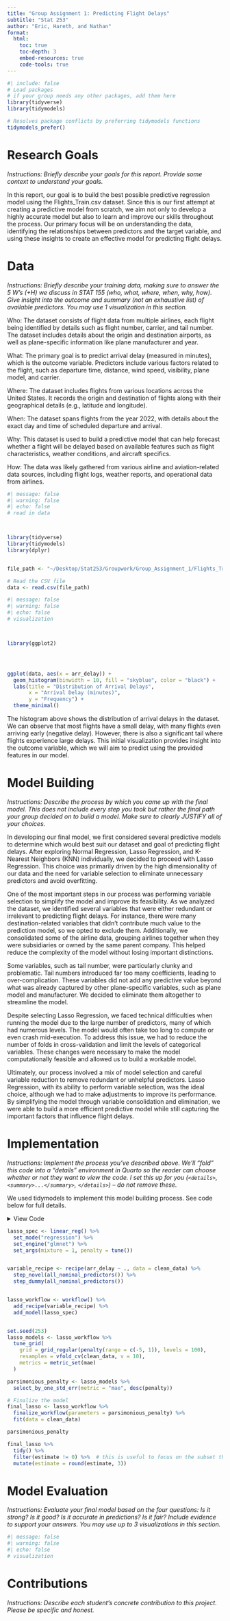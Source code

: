 ```yaml
---
title: "Group Assignment 1: Predicting Flight Delays"
subtitle: "Stat 253"
author: "Eric, Hareth, and Nathan"
format:
  html:
    toc: true
    toc-depth: 3
    embed-resources: true
    code-tools: true
---
```



```r
#| include: false
# Load packages
# if your group needs any other packages, add them here
library(tidyverse)
library(tidymodels)

# Resolves package conflicts by preferring tidymodels functions
tidymodels_prefer()
```


# Research Goals

*Instructions: Briefly describe your goals for this report. Provide some context to understand your goals.*

In this report, our goal is to build the best possible predictive regression model using the Flights_Train.csv dataset. Since this is our first attempt at creating a predictive model from scratch, we aim not only to develop a highly accurate model but also to learn and improve our skills throughout the process. Our primary focus will be on understanding the data, identifying the relationships between predictors and the target variable, and using these insights to create an effective model for predicting flight delays.




# Data

*Instructions: Briefly describe your training data, making sure to answer the 5 W's (+H) we discuss in STAT 155 (who, what, where, when, why, how). Give insight into the outcome and summary (not an exhaustive list) of available predictors. You may use 1 visualization in this section.*


Who: The dataset consists of flight data from multiple airlines, each flight being identified by details such as flight number, carrier, and tail number. The dataset includes details about the origin and destination airports, as well as plane-specific information like plane manufacturer and year.

What: The primary goal is to predict arrival delay (measured in minutes), which is the outcome variable. Predictors include various factors related to the flight, such as departure time, distance, wind speed, visibility, plane model, and carrier.

Where: The dataset includes flights from various locations across the United States. It records the origin and destination of flights along with their geographical details (e.g., latitude and longitude).

When: The dataset spans flights from the year 2022, with details about the exact day and time of scheduled departure and arrival.

Why: This dataset is used to build a predictive model that can help forecast whether a flight will be delayed based on available features such as flight characteristics, weather conditions, and aircraft specifics.

How: The data was likely gathered from various airline and aviation-related data sources, including flight logs, weather reports, and operational data from airlines.



```r
#| message: false
#| warning: false
#| echo: false
# read in data



library(tidyverse)
library(tidymodels)
library(dplyr)


file_path <- "~/Desktop/Stat253/Groupwork/Group_Assignment_1/Flights_Train.csv"

# Read the CSV file
data <- read.csv(file_path)
```

```r
#| message: false
#| warning: false
#| echo: false
# visualization



library(ggplot2)




ggplot(data, aes(x = arr_delay)) +
  geom_histogram(binwidth = 10, fill = "skyblue", color = "black") +
  labs(title = "Distribution of Arrival Delays",
       x = "Arrival Delay (minutes)",
       y = "Frequency") +
  theme_minimal()
```
The histogram above shows the distribution of arrival delays in the dataset. We can observe that most flights have a small delay, with many flights even arriving early (negative delay). However, there is also a significant tail where flights experience large delays. This initial visualization provides insight into the outcome variable, which we will aim to predict using the provided features in our model.



# Model Building

*Instructions: Describe the process by which you came up with the final model. This does not include every step you took but rather the final path your group decided on to build a model. Make sure to clearly JUSTIFY all of your choices.*

In developing our final model, we first considered several predictive models to determine which would best suit our dataset and goal of predicting flight delays. After exploring Normal Regression, Lasso Regression, and K-Nearest Neighbors (KNN) individually, we decided to proceed with Lasso Regression. This choice was primarily driven by the high dimensionality of our data and the need for variable selection to eliminate unnecessary predictors and avoid overfitting.

One of the most important steps in our process was performing variable selection to simplify the model and improve its feasibility. As we analyzed the dataset, we identified several variables that were either redundant or irrelevant to predicting flight delays. For instance, there were many destination-related variables that didn’t contribute much value to the prediction model, so we opted to exclude them. Additionally, we consolidated some of the airline data, grouping airlines together when they were subsidiaries or owned by the same parent company. This helped reduce the complexity of the model without losing important distinctions.

Some variables, such as tail number, were particularly clunky and problematic. Tail numbers introduced far too many coefficients, leading to over-complication. These variables did not add any predictive value beyond what was already captured by other plane-specific variables, such as plane model and manufacturer. We decided to eliminate them altogether to streamline the model.

Despite selecting Lasso Regression, we faced technical difficulties when running the model due to the large number of predictors, many of which had numerous levels. The model would often take too long to compute or even crash mid-execution. To address this issue, we had to reduce the number of folds in cross-validation and limit the levels of categorical variables. These changes were necessary to make the model computationally feasible and allowed us to build a workable model.

Ultimately, our process involved a mix of model selection and careful variable reduction to remove redundant or unhelpful predictors. Lasso Regression, with its ability to perform variable selection, was the ideal choice, although we had to make adjustments to improve its performance. By simplifying the model through variable consolidation and elimination, we were able to build a more efficient predictive model while still capturing the important factors that influence flight delays.

# Implementation

*Instructions: Implement the process you've described above. We'll "fold" this code into a "details" environment in Quarto so the reader can choose whether or not they want to view the code. I set this up for you (`<details>`, `<summary>...</summary>`, `</details>`) -- do not remove these.*

We used tidymodels to implement this model building process. See code below for full details.

<details>
<summary>View Code</summary>


```r
#| message: false
#| warning: false
# YOUR CODE HERE



clean_data <- data %>% select(-year, -dest_name, -dest_lat, -dest_lon, -dest_tz, -dest_dst, -dest_tzone, -wind_gust, -plane_type, -plane_engines, -date, -origin, -carrier, -tailnum, -time_hour)



clean_data <- clean_data %>%
  mutate(plane_manufacturer = case_when(
    plane_manufacturer %in% c('AIRBUS INDUSTRIE', 'AIRBUS CANADA LTD PTNRSP', 
                              'AIRBUS SAS', 'C SERIES AIRCRAFT LTD PTNRSP') ~ 'AIRBUS',
    plane_manufacturer %in% c('EMBRAER S A', 'EMBRAER-EMPRESA BRASILEIRA DE') ~ 'EMBRAER',
    TRUE ~ plane_manufacturer 
  ))




clean_data <- clean_data %>%
  mutate(carrier_name = case_when(
    carrier_name == 'Endeavor Air Inc.' ~ 'Delta Air Lines Inc.',
    carrier_name == 'SkyWest Airlines Inc.' ~ 'Delta Air Lines Inc.', 
    carrier_name == 'Envoy Air' ~ 'American Airlines Inc.',
    carrier_name == 'PSA Airlines Inc.' ~ 'American Airlines Inc.',
    carrier_name == 'Republic Airline' ~ 'American Airlines Inc.',  
    carrier_name == 'Mesa Airlines Inc.' ~ 'United Air Lines Inc.', 
    carrier_name == 'Horizon Air' ~ 'Alaska Airlines Inc.',
    TRUE ~ carrier_name  # Keep others unchanged
  ))



# Notes about Recipe: If you find yourself using mutate on Flights_Train, use step_mutate() in the recipe instead. This will allow you to make the same adjustments in the Test Data. If you find yourself wanting to exclude some predictors, use step_rm() instead of select(). 
```
</details>

```r
lasso_spec <- linear_reg() %>%             
  set_mode("regression") %>% 
  set_engine("glmnet") %>%                 
  set_args(mixture = 1, penalty = tune())  


variable_recipe <- recipe(arr_delay ~ ., data = clean_data) %>% 
  step_novel(all_nominal_predictors()) %>%
  step_dummy(all_nominal_predictors())


lasso_workflow <- workflow() %>% 
  add_recipe(variable_recipe) %>% 
  add_model(lasso_spec)


set.seed(253)
lasso_models <- lasso_workflow %>% 
  tune_grid(
    grid = grid_regular(penalty(range = c(-5, 1)), levels = 100),  
    resamples = vfold_cv(clean_data, v = 10),   
    metrics = metric_set(mae)
  )

```


```r
parsimonious_penalty <- lasso_models %>% 
  select_by_one_std_err(metric = "mae", desc(penalty))

# Finalize the model
final_lasso <- lasso_workflow %>% 
  finalize_workflow(parameters = parsimonious_penalty) %>% 
  fit(data = clean_data)

parsimonious_penalty
```

```r
final_lasso %>% 
  tidy() %>% 
  filter(estimate != 0) %>%  # this is useful to focus on the subset that are kept in
  mutate(estimate = round(estimate, 3))
```

# Model Evaluation

*Instructions: Evaluate your final model based on the four questions: Is it strong? Is it good? Is it accurate in predictions? Is it fair? Include evidence to support your answers. You may use up to 3 visualizations in this section.* 

```r
#| message: false
#| warning: false
#| echo: false
# visualization
```



# Contributions

*Instructions: Describe each student's concrete contribution to this project. Please be specific and honest.*



